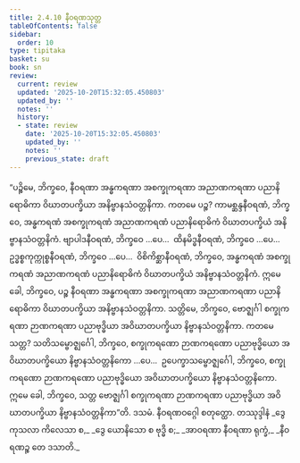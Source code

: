```yaml
---
title: 2.4.10 နီဝရဏသုတ္တ
tableOfContents: false
sidebar:
  order: 10
type: tipitaka
basket: su
book: sn
review:
  current: review
  updated: '2025-10-20T15:32:05.450803'
  updated_by: ''
  notes: ''
  history:
  - state: review
    date: '2025-10-20T15:32:05.450803'
    updated_by: ''
    notes: ''
    previous_state: draft
---
```



<DynamicBreadcrumb />


<ReviewStatus review={frontmatter.review} showDetails={true} />

<HypothesisAnnotation frontmatter={frontmatter} />

<Division number="221" book="sn" e="ch" v="18" p="311">

<Paragraph number="525" book="sn">
“ပဉ္စိမေ, ဘိက္ခဝေ, နီဝရဏာ အန္ဓကရဏာ အစက္ခုကရဏာ အညာဏကရဏာ ပညာနိရောဓိကာ ဝိဃာတပက္ခိယာ အနိဗ္ဗာနသံဝတ္တနိကာ. ကတမေ ပဉ္စ? ကာမစ္ဆန္ဒနီဝရဏံ, ဘိက္ခဝေ, အန္ဓကရဏံ အစက္ခုကရဏံ အညာဏကရဏံ ပညာနိရောဓိကံ ဝိဃာတပက္ခိယံ အနိဗ္ဗာနသံဝတ္တနိကံ. ဗျာပါဒနီဝရဏံ, ဘိက္ခဝေ …ပေ…  ထိနမိဒ္ဓနီဝရဏံ, ဘိက္ခဝေ …ပေ…  ဥဒ္ဓစ္စကုက္ကုစ္စနီဝရဏံ, ဘိက္ခဝေ …ပေ…  ဝိစိကိစ္ဆာနီဝရဏံ, ဘိက္ခဝေ, အန္ဓကရဏံ အစက္ခုကရဏံ အညာဏကရဏံ ပညာနိရောဓိကံ ဝိဃာတပက္ခိယံ အနိဗ္ဗာနသံဝတ္တနိကံ. ဣမေ ခေါ, ဘိက္ခဝေ, ပဉ္စ နီဝရဏာ အန္ဓကရဏာ အစက္ခုကရဏာ အညာဏကရဏာ ပညာနိရောဓိကာ ဝိဃာတပက္ခိယာ အနိဗ္ဗာနသံဝတ္တနိကာ.
</Paragraph>

<Paragraph number="526" book="sn">
သတ္တိမေ, ဘိက္ခဝေ, ဗောဇ္ဈင်္ဂါ စက္ခုကရဏာ ဉာဏကရဏာ ပညာဗုဒ္ဓိယာ အဝိဃာတပက္ခိယာ နိဗ္ဗာနသံဝတ္တနိကာ. ကတမေ သတ္တ? သတိသမ္ဗောဇ္ဈင်္ဂေါ, ဘိက္ခဝေ, စက္ခုကရဏော ဉာဏကရဏော ပညာဗုဒ္ဓိယော အဝိဃာတပက္ခိယော နိဗ္ဗာနသံဝတ္တနိကော …ပေ…  ဥပေက္ခာသမ္ဗောဇ္ဈင်္ဂေါ, ဘိက္ခဝေ, စက္ခုကရဏော ဉာဏကရဏော ပညာဗုဒ္ဓိယော အဝိဃာတပက္ခိယော နိဗ္ဗာနသံဝတ္တနိကော. ဣမေ ခေါ, ဘိက္ခဝေ, သတ္တ ဗောဇ္ဈင်္ဂါ စက္ခုကရဏာ ဉာဏကရဏာ ပညာဗုဒ္ဓိယာ အဝိဃာတပက္ခိယာ နိဗ္ဗာနသံဝတ္တနိကာ”တိ.

</Paragraph>
</Division>

<Paragraph number="527" type="center" book="sn">
ဒသမံ.



</Paragraph>

<Paragraph number="528" type="center" book="sn">
နီဝရဏဝဂ္ဂေါ စတုတ္ထော.



</Paragraph>

<Paragraph number="529" type="center" book="sn">
တဿုဒ္ဒါနံ


</Paragraph>

<Paragraph number="530" type="verses" book="sn">
_ဒွေ ကုသလာ ကိလေသာ စ,_  
_ဒွေ ယောနိသော စ ဗုဒ္ဓိ စ;_  
_အာဝရဏာ နီဝရဏာ ရုက္ခံ,_  
_နီဝရဏဉ္စ တေ ဒသာတိ._
</Paragraph>